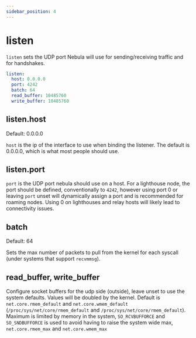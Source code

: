 ```yaml
---
sidebar_position: 4
---
```



# listen

`listen` sets the UDP port Nebula will use for sending/receiving traffic and for handshakes.

```yml
listen:
  host: 0.0.0.0
  port: 4242
  batch: 64
  read_buffer: 10485760
  write_buffer: 10485760
```

## listen.host

<Pill className="mb-24">Default: 0.0.0.0</Pill>

`host` is the ip of the interface to use when binding the listener. The default is 0.0.0.0, which is what most people
should use.

## listen.port

`port` is the UDP port nebula should use on a host. For a lighthouse node, the port should be defined, conventionally to
`4242`, however using port 0 or leaving `port` unset will dynamically assign a port and is recommended for roaming
nodes. Using 0 on lighthouses and relay hosts will likely lead to connectivity issues.

## batch

<Pill className="mb-24">Default: 64</Pill>

Sets the max number of packets to pull from the kernel for each syscall (under systems that support `recvmmsg`).

## read_buffer, write_buffer

Configure socket buffers for the udp side (outside), leave unset to use the system defaults. Values will be doubled by
the kernel. Default is `net.core.rmem_default` and `net.core.wmem_default` (`/proc/sys/net/core/rmem_default` and
`/proc/sys/net/core/rmem_default`). Maximum is limited by memory in the system, `SO_RCVBUFFORCE` and `SO_SNDBUFFORCE` is
used to avoid having to raise the system wide max, `net.core.rmem_max` and `net.core.wmem_max`
